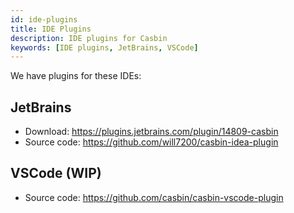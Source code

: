 ```yaml
---
id: ide-plugins
title: IDE Plugins
description: IDE plugins for Casbin
keywords: [IDE plugins, JetBrains, VSCode]
---
```


We have plugins for these IDEs:

## JetBrains

- Download: https://plugins.jetbrains.com/plugin/14809-casbin
- Source code: https://github.com/will7200/casbin-idea-plugin

## VSCode (WIP)

- Source code: https://github.com/casbin/casbin-vscode-plugin 
